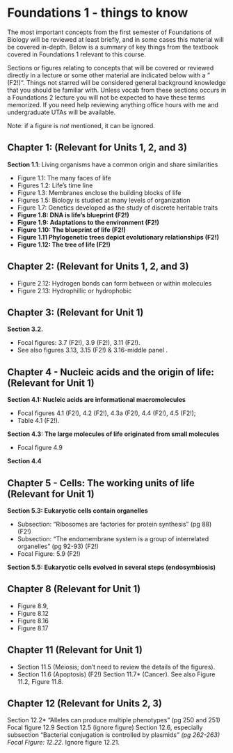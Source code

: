 #  Foundations 1 - things to know {#f1}

The most important concepts from the first semester of Foundations of Biology will be reviewed at least briefly, and in some cases this material will be covered in-depth.  Below is a summary of key things from the textbook covered in Foundations 1 relevant to this course.

Sections or figures relating to concepts that will be covered or reviewed directly in a lecture or some other material are indicated below with a " (F2!)".  Things not starred will be considered general background knowledge that you should be familiar with.  Unless vocab from these sections occurs in a Foundations 2 lecture you will not be expected to have these terms memorized.  If you need help reviewing anything office hours with me and undergraduate UTAs will be available.  

Note: if a figure is _not_ mentioned, it can be ignored.

<!-- If you don’t yet have access yet to the book, many of the figures mentioned below can be seen by selecting the appropriate chapter from this folder (Links to an external site.).  -->

 

## Chapter 1:  (Relevant for Units 1, 2, and 3)

**Section 1.1**: Living organisms have a common origin and share similarities

* Figure 1.1: The many faces of life
* Figures 1.2: Life's time line
* Figure 1.3: Membranes enclose the building blocks of life
* Figures 1.5: Biology is studied at many levels of organization
* Figure 1.7: Genetics developed as the study of discrete heritable traits
* **Figure 1.8: DNA is life's blueprint (F2!)**
* **Figure 1.9: Adaptations to the environment (F2!)**
* **Figure 1.10: The blueprint of life (F2!)**
* **Figure 1.11 Phylogenetic trees depict evolutionary relationships (F2!)**
* **Figure 1.12: The tree of life (F2!)**


##  Chapter 2: (Relevant for Units 1, 2, and 3)

* Figure 2.12: Hydrogen bonds can form between or within molecules
* Figure 2.13: Hydrophillic or hydrophobic
 

## Chapter 3:  (Relevant for Unit 1)

**Section 3.2. **

* Focal figures: 3.7 (F2!), 3.9 (F2!), 3.11 (F2!).  
* See also figures 3.13, 3.15 (F2!) & 3.16-middle panel .
 

## Chapter 4 - Nucleic acids and the origin of life:  (Relevant for Unit 1)

**Section 4.1: Nucleic acids are informational macromolecules**

* Focal figures 4.1 (F2!), 4.2 (F2!), 4.3a (F2!), 4.4 (F2!), 4.5 (F2!);
* Table 4.1 (F2!).  

**Section 4.3: The large molecules of life originated from small molecules**

* Focal figure 4.9

**Section 4.4**

## Chapter 5 - Cells: The working units of life  (Relevant for Unit 1)

**Section 5.3: Eukaryotic cells contain organelles**

* Subsection: "Ribosomes are factories for protein synthesis" (pg 88) (F2!)
* Subsection: "The endomembrane system is a group of interrelated organelles" (pg 92-93) (F2!)
* Focal Figure:  5.9 (F2!)

**Section 5.5: Eukaryotic cells evolved in several steps (endosymbiosis)**


## Chapter 8 (Relevant for Unit 1)

* Figure 8.9, 
* Figure 8.12
* Figure 8.16
* Figure 8.17
 

## Chapter 11 (Relevant for Unit 1)

* Section 11.5 (Meiosis; don't need to review the details of the figures).  
* Section 11.6 (Apoptosis) (F2!)
Section 11.7* (Cancer). 
See also Figure 11.2, Figure 11.8. 
 

## Chapter 12 (Relevant for Units 2, 3)

Section 12.2* "Alleles can produce multiple phenotypes" (pg 250 and 251)
Focal figure 12.9
Section 12.5 (ignore figure)
Section 12.6, especially subsection "Bacterial conjugation is controlled by plasmids*" (pg 262-263)
Focal Figure: 12.22*. 
Ignore figure 12.21.